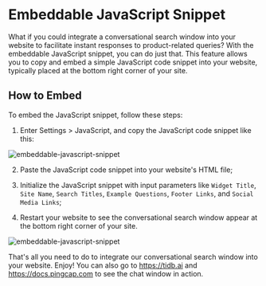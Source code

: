 # Embeddable JavaScript Snippet

What if you could integrate a conversational search window into your website to facilitate instant responses to product-related queries? With the embeddable JavaScript snippet, you can do just that. This feature allows you to copy and embed a simple JavaScript code snippet into your website, typically placed at the bottom right corner of your site.

## How to Embed

To embed the JavaScript snippet, follow these steps:

1. Enter Settings > JavaScript, and copy the JavaScript code snippet like this:

![embeddable-javascript-snippet](https://github.com/user-attachments/assets/5322dc31-d4d5-492f-87dd-dd976c245ac3)

2. Paste the JavaScript code snippet into your website's HTML file;

3. Initialize the JavaScript snippet with input parameters like `Widget Title`, `Site Name`, `Search Titles`, `Example Questions`, `Footer Links`, and `Social Media Links`;

4. Restart your website to see the conversational search window appear at the bottom right corner of your site.

![embeddable-javascript-snippet](https://github.com/user-attachments/assets/f0dc82db-c14d-4863-a242-c7da3a719568 "Image Title")

That's all you need to do to integrate our conversational search window into your website. Enjoy! You can also go to https://tidb.ai and https://docs.pingcap.com to see the chat window in action.
